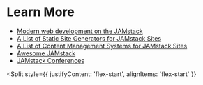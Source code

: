 
# Learn More

* [Modern web development on the JAMstack](https://www.netlify.com/pdf/oreilly-modern-web-development-on-the-jamstack.pdf)
* [A List of Static Site Generators for JAMstack Sites](https://www.staticgen.com/)
* [A List of Content Management Systems for JAMstack Sites](https://headlesscms.org)
* [Awesome JAMstack](https://github.com/automata/awesome-jamstack)
* [JAMstack Conferences](https://jamstackconf.com/)

<Split
  style={{
    justifyContent: 'flex-start',
    alignItems: 'flex-start'
  }}
>
  <Resources />
</Split>
